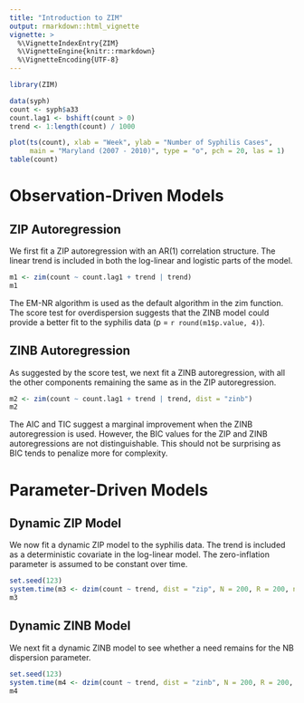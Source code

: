 ```yaml
---
title: "Introduction to ZIM"
output: rmarkdown::html_vignette
vignette: >
  %\VignetteIndexEntry{ZIM}
  %\VignetteEngine{knitr::rmarkdown}
  %\VignetteEncoding{UTF-8}
---
```


```r
library(ZIM)
```

```r
data(syph)
count <- syph$a33
count.lag1 <- bshift(count > 0)
trend <- 1:length(count) / 1000
```

```r
plot(ts(count), xlab = "Week", ylab = "Number of Syphilis Cases", 
     main = "Maryland (2007 - 2010)", type = "o", pch = 20, las = 1)
table(count)
```

# Observation-Driven Models

## ZIP Autoregression

We first fit a ZIP autoregression with an AR(1) correlation structure. The linear trend is included in both the log-linear and logistic parts of the model. 

```r
m1 <- zim(count ~ count.lag1 + trend | trend)
m1
```

The EM-NR algorithm is used as the default algorithm in the zim function. The score test for overdispersion suggests that the ZINB model could provide a better fit to the syphilis data (p = `r round(m1$p.value, 4)`).

## ZINB Autoregression

As suggested by the score test, we next fit a ZINB autoregression, with all the other components remaining the same as in the ZIP autoregression.

```r
m2 <- zim(count ~ count.lag1 + trend | trend, dist = "zinb")
m2
```

The AIC and TIC suggest a marginal improvement when the ZINB autoregression is used. However, the BIC values for the ZIP and ZINB autoregressions are not distinguishable. This should not be surprising as BIC tends to penalize more for complexity.

# Parameter-Driven Models

## Dynamic ZIP Model

We now fit a dynamic ZIP model to the syphilis data. The trend is included as a deterministic covariate in the log-linear model. The zero-inflation parameter is assumed to be constant over time.

```r
set.seed(123)
system.time(m3 <- dzim(count ~ trend, dist = "zip", N = 200, R = 200, niter = 100))
m3
```

## Dynamic ZINB Model

We next fit a dynamic ZINB model to see whether a need remains for the NB dispersion parameter.

```r
set.seed(123)
system.time(m4 <- dzim(count ~ trend, dist = "zinb", N = 200, R = 200, niter = 100))
m4
```

